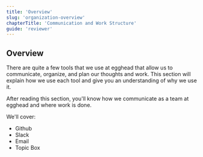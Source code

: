 ```yaml
---
title: 'Overview'
slug: 'organization-overview'
chapterTitle: 'Communication and Work Structure'
guide: 'reviewer'
---
```


## Overview

There are quite a few tools that we use at egghead that allow us to communicate, organize, and plan our thoughts and work. This section will explain how we use each tool and give you an understanding of why we use it.

After reading this section, you'll know how we communicate as a team at egghead and where work is done.

We'll cover:

- Github
- Slack
- Email
- Topic Box